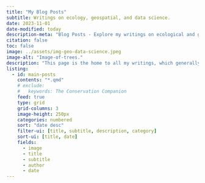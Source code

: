 ```yaml
---
title: "My Blog Posts"
subtitle: Writings on ecology, geospatial, and data science.
date: 2023-11-01
date-modified: today
description-meta: "Blog Posts - Explore my writings on ecological and geospatial data science."
citation: false
toc: false
image: ../assets/img-geo-data-science.jpeg
image-alt: "Image-of-trees."
description: "This page is the home to all my writings, which generally covers some of my adventures whilst learning to become a multi-lingual user in R, Python, SQL, and beyond. Some creative works also included."
listing:
  - id: main-posts
    contents: "*.qmd"
    # exclude:
    #   keywords: The Conservation Companion
    feed: true
    type: grid
    grid-columns: 3
    image-height: 250px
    categories: numbered
    sort: "date desc"
    filter-ui: [title, subtitle, description, category]
    sort-ui: [title, date]
    fields: 
      - image
      - title
      - subtitle
      - author
      - date
---
```


::: {#main-posts}
:::

<!-- ## TCC Archive -->

<!-- One of my personal projects over the last several years was the development of a conservation-focused blog called, **The Conservation Companion**. While I am continuing to develop content for TCC when I can, I was unable to maintain the web hosting service since starting grad school. Therefore, *most of my TCC posts are archived here for the time being.* -->

<!-- ::: {#tcc-posts} -->
<!-- ::: -->

